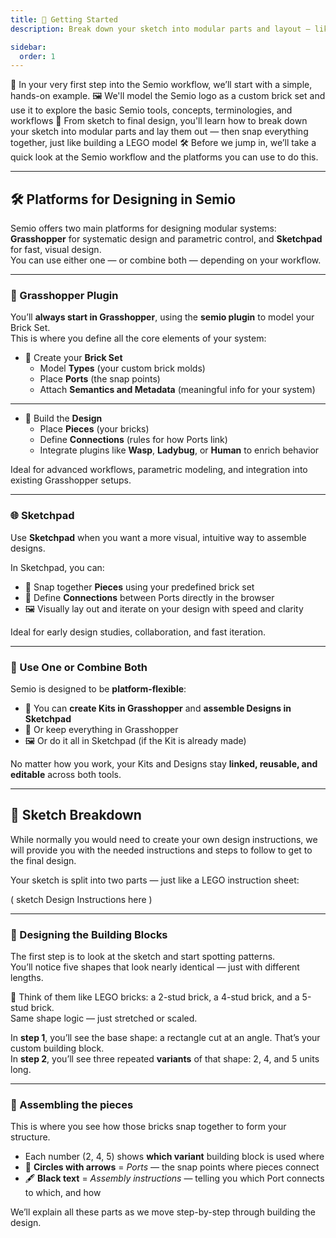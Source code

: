 ```yaml
---
title: 📐 Getting Started
description: Break down your sketch into modular parts and layout — like the first page of a LEGO manual.

sidebar:
  order: 1
---
```


🧱 In your very first step into the Semio workflow, we’ll start with a simple, hands-on example.
🖼️ We'll model the Semio logo as a custom brick set and use it to explore the basic Semio tools, concepts, terminologies, and workflows
📐 From sketch to final design, you'll learn how to break down your sketch into modular parts and lay them out — then snap everything together, just like building a LEGO model
🛠️ Before we jump in, we’ll take a quick look at the Semio workflow and the platforms you can use to do this.

---

## 🛠️ Platforms for Designing in Semio

Semio offers two main platforms for designing modular systems:  
**Grasshopper** for systematic design and parametric control, and **Sketchpad** for fast, visual design.  
You can use either one — or combine both — depending on your workflow.

---

### 🦗 Grasshopper Plugin

You’ll **always start in Grasshopper**, using the **semio plugin** to model your Brick Set.  
This is where you define all the core elements of your system:

- 🧱 Create your **Brick Set**  
  - Model **Types** (your custom brick molds)  
  - Place **Ports** (the snap points)  
  - Attach **Semantics and Metadata** (meaningful info for your system)

---

- 🧩 Build the **Design**  
  - Place **Pieces** (your bricks)  
  - Define **Connections** (rules for how Ports link)  
  - Integrate plugins like **Wasp**, **Ladybug**, or **Human** to enrich behavior

Ideal for advanced workflows, parametric modeling, and integration into existing Grasshopper setups.

---

### 🌐 Sketchpad

Use **Sketchpad** when you want a more visual, intuitive way to assemble designs.

In Sketchpad, you can:

- 🧩 Snap together **Pieces** using your predefined brick set  
- 🔁 Define **Connections** between Ports directly in the browser  
- 🖼️ Visually lay out and iterate on your design with speed and clarity

Ideal for early design studies, collaboration, and fast iteration.

---

### 🔄 Use One or Combine Both

Semio is designed to be **platform-flexible**:

- 🧱 You can **create Kits in Grasshopper** and **assemble Designs in Sketchpad**  
- 🧩 Or keep everything in Grasshopper  
- 🖼️ Or do it all in Sketchpad (if the Kit is already made)

No matter how you work, your Kits and Designs stay **linked, reusable, and editable** across both tools.

---

## 📝 Sketch Breakdown

While normally you would need to create your own design instructions, we will provide you with the needed instructions and steps to follow to get to the final design.

Your sketch is split into two parts — just like a LEGO instruction sheet:

( sketch Design Instructions here )

---

### 🔲 Designing the Building Blocks

The first step is to look at the sketch and start spotting patterns.  
You’ll notice five shapes that look nearly identical — just with different lengths.

🧱 Think of them like LEGO bricks: a 2-stud brick, a 4-stud brick, and a 5-stud brick.  
Same shape logic — just stretched or scaled.

In **step 1**, you’ll see the base shape: a rectangle cut at an angle. That’s your custom building block.  
In **step 2**, you’ll see three repeated **variants** of that shape: 2, 4, and 5 units long.


---

### 🔳 Assembling the pieces

This is where you see how those bricks snap together to form your structure.

- Each number (2, 4, 5) shows **which variant** building block is used where  
- 🔴 **Circles with arrows** = _Ports_ — the snap points where pieces connect  
- 🖋️ **Black text** = _Assembly instructions_ — telling you which Port connects to which, and how

We’ll explain all these parts as we move step-by-step through building the design.

